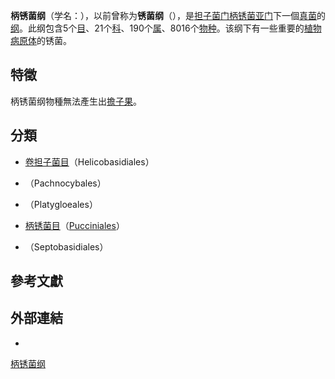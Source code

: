 {{Automatic taxobox
 | image = Puccinia sessilis 0521.jpg
 | image_width = 240px
 | image_caption = [[斑叶阿若母|斑叶阿若母]]（''Arum maculatum''）叶上的[[无柄柄锈菌|无柄柄锈菌]]（''Puccinia sessilis''）
 | taxon = Pucciniomycetes
 | authority = R. Bauer, Begerow, J.P. Samp., M. Weiss & Oberw. (2006)<ref name=Bauer2006/>
 | subdivision_ranks = [[目_(生物)|目]]
 | subdivision = [[#分類|見內文]]
 | synonyms_ref = <ref name="urlMycoBank: Pucciniomycetes"/>
 | synonyms = Pucciniomycetes <small>D.Hawksw., B.Sutton & Ainsw. (1983)</small>
}}

'''柄锈菌纲'''（学名：{{lang|la|Pucciniomycetes}}），以前曾称为'''锈菌纲'''（{{lang|la|Urediniomycetes}}），是[[担子菌门|担子菌门]][[柄锈菌亚门|柄锈菌亚门]]下一個[[真菌|真菌]]的[[纲|纲]]。此纲包含5个[[目_(生物)|目]]、21个[[科_(生物)|科]]、190个[[属|属]]、8016个[[物种|物种]]{{r| Kirk2008}}。该纲下有一些重要的[[植物病理學|植物病原体]]的锈菌。

==特徵==
柄锈菌纲物種無法產生出[[擔子果|擔子果]]。

==分類==
*[[卷担子菌目|卷担子菌目]]（Helicobasidiales）
*{{le|霜杯耳目|Pachnocybales}}（Pachnocybales）
*{{le|泛胶耳目|Platygloeales}}（Platygloeales）
*[[柄锈菌目|柄锈菌目]]（[[柄锈菌目|Pucciniales]]）
*{{le|隔担菌目|Septobasidiales}}（Septobasidiales）

==參考文獻==
{{Reflist|refs=
<ref name=Bauer2006>{{cite journal
 |vauthors=Bauer R, Begerow D, Sampaio JP, Weiss M, Oberwinkler F |year=2006
 |title=The simple-septate basidiomycetes: a synopsis
 |journal=Mycological Progress |volume=5 |issue=1 |pages=41–66
 |doi=10.1007/s11557-006-0502-0|language=en }}</ref>
<ref name=Kirk2008>{{cite book
 |vauthors=Kirk PM, Cannon PF, Minter DW, Stalpers JA |year=2008
 |title=Dictionary of the Fungi |url=https://archive.org/details/dictionaryfungit00kirk |edition=10th |publisher=CABI |location=Wallingford
 |pages=[https://archive.org/details/dictionaryfungit00kirk/page/580 580]–81 |isbn=0-85199-826-7 |language=en }}</ref>
<ref name="urlMycoBank: Pucciniomycetes">{{cite web
 |url=http://www.mycobank.org/MycoTaxo.aspx?Link=T&Rec=501494
 |title=Pucciniomycetes R. Bauer, Begerow, J.P. Samp., M. Weiss & Oberw. 2006
 |publisher=International Mycological Association |work=MycoBank
 |access-date=2011-07-08 |language=en }}</ref>
}}

==外部連結==
{{commonscat| Pucciniomycetes}}
*{{Wikispecies-inline| Pucciniomycetes}}
{{Taxonbar|from=Q132006}}
[[Category:柄锈菌纲|]]
{{真菌类小作品}}